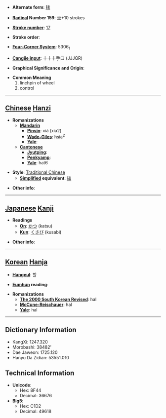 * '''Alternate form''': [[辖]]

* '''[[Wiktionary:Chinese radical index| Radical]] Number 159''': [[Wiktionary:Chinese radical index 車|車]]+10 strokes

* '''[[Wiktionary:Chinese total strokes index|Stroke number]]''': [[Wiktionary:Chinese total strokes index 17|17]]

* '''Stroke order''': 

* '''[[Wiktionary:Chinese four corner index|Four-Corner System]]''': 5306<sub>1</sub>

* '''[[Wiktionary:Chinese Cangjie index|Cangjie input]]''': 十十十手口 (JJJQR)

* '''Graphical Significance and Origin''': 

* '''Common Meaning'''
*#linchpin of wheel
*# control


----

== [[Chinese]] [[Hanzi]] ==

* '''Romanizations'''
** '''[[Mandarin]]'''
*** '''[[Pinyin]]''': xiá (xia2)
*** '''[[Wade-Giles]]''': hsia<sup>2</sup>
*** '''[[Yale]]''': 
** '''[[Cantonese]]'''
*** '''[[Jyutping]]''':
*** '''[[Penkyamp]]''': 
*** '''[[Yale]]''': hat6

* '''Style''': [[Traditional Chinese]] 
** '''[[Simplified Chinese|Simplified]] equivalent''': [[辖]]

* '''Other info''': 

----

== [[Japanese]] [[Kanji]] ==

* '''Readings'''
** '''[[On]]''': [[かつ]] (katsu)
** '''[[Kun]]''': [[くさび]] (kusabi)

* '''Other info''':  

----

== [[Korean]] [[Hanja]] ==

* '''[[Hangeul]]''': 할

* '''[[Eumhun]] reading''': 

* '''Romanizations'''
** '''[[The 2000 South Korean Revised Romanization|The 2000 South Korean Revised]]''': hal
** '''[[McCune-Reischauer]]''': hal
** '''[[Yale]]''': hal

----

== Dictionary Information ==

* KangXi: 1247.320
* Morobashi: 38482'
* Dae Jaweon: 1725.120
* Hanyu Da Zidian: 53551.010

== Technical Information ==

* '''Unicode''':
** Hex: 8F44
** Decimal: 36676
* '''Big5''':
** Hex: C1D2
** Decimal: 49618
